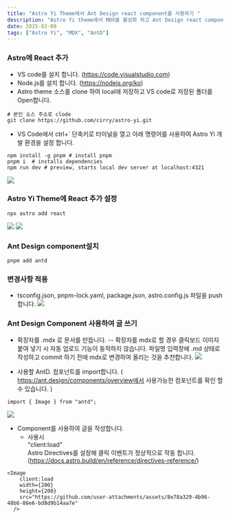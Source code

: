 ```yaml
---
title: "Astro Yi Theme에서 Ant Design react component를 사용하기 "
description: "Astro Yi theme에서 MDX를 활성화 하고 Ant Design react component를 content 작성시 사용하는 방법을 설명합니다.   "
date: 2025-03-09
tags: ["Astro Yi", "MDX", "AntD"]
---
```




### Astro에 React 추가
- VS code를 설치 합니다. (https://code.visualstudio.com)
- Node.js를 설치 합니다. (https://nodejs.org/ko)
- Astro theme 소스를 clone 하여 local에 저장하고 VS code로 저장된 폴더를 Open합니다.
```
# 본인 소스 주소로 clode
git clone https://github.com/cirry/astro-yi.git 
```

- VS Code에서 ctrl+` 단축키로 터미널을 열고 아래 명령어를 사용하여 Astro Yi 개발 환경을 설정 합니다. 
```
npm install -g pnpm # install pnpm
pnpm i  # installs dependencies
npm run dev # preview, starts local dev server at localhost:4321
```
  <Image
    client:load
    width={200}
    height={200}
    src="https://github.com/user-attachments/assets/661de5e4-e560-41b9-af1d-285d3459935f"
  />

### Astro Yi Theme에 React 추가 설정
```
npx astro add react    
```
<Image
    client:load
    width={200}
    height={200}
    src="https://github.com/user-attachments/assets/46ffe4fc-d633-4b7b-bb91-d0078973e07f"
  /> 
  <Image
    client:load
    width={200}
    height={200}
    src="https://github.com/user-attachments/assets/a3f1be1c-24a2-4758-894d-919f7270c0ba"
  />

### Ant Design component설치
```
pnpm add antd
```

### 변경사항 적용
- tsconfig.json, pnpm-lock.yaml, package.json, astro.config.js 파일을 push합니다.
<Image
    client:load
    width={200}
    height={200}
    src="https://github.com/user-attachments/assets/36d9d41a-cce6-4948-ae81-3973095db269"
  /> 


### Ant Design Component 사용하여 글 쓰기
- 확장자를 .mdx 로 문서를 만듭니다.
  -- 확장자를 mdx로 할 경우 클릭보드 이미지 붙여 넣기 시 자동 업로드 기능이 동작하지 않습니다. 파일명 입력창에 .md 상태로 작성하고 commit 하기 전에 mdx로 변경하여  올리는 것을 추천합니다.
<Image
    client:load
    width={200}
    height={200}
    src="https://github.com/user-attachments/assets/b95953d5-b4a4-4d0a-827f-1d3e22929177"
  />   

- 사용할 AntD. 컴포넌트를 import합니다. ( https://ant.design/components/overview에서 사용가능한 컴포넌트를 확인 할 수 있습니다. )
```
import { Image } from "antd";
```
<Image
    client:load
    width={200}
    height={200}
    src="https://github.com/user-attachments/assets/8e78a329-4b96-48b6-86e6-bd8d9b14aa7e"
  /> 

- Component를 사용하여 글을 작성합니다.
  - 사용시 <div stype="color:darkred">"client:load"</div> Astro Directives를 설정해 클릭 이벤트가 정상적으로 작동 합니다. (https://docs.astro.build/en/reference/directives-reference/)
```
<Image
    client:load
    width={200}
    height={200}
    src="https://github.com/user-attachments/assets/8e78a329-4b96-48b6-86e6-bd8d9b14aa7e"
  /> 

```

